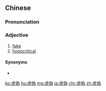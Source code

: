 {{also|虚偽}}
==Chinese==
{{zh-forms|s=虚伪}}

===Pronunciation===
{{zh-pron
|m=xū偽
|c=heoi1 ngai6
|mn=qz:hir-gûi/tw:hi-gûi/xm:hu-gūi/zz:hi-gūi/qz:hir-ûi/xm:hu-ūi
|cat=a
}}

===Adjective===
{{zh-adj}}

# [[fake]]
# [[hypocritical]]

====Synonyms====
* {{zh-l|偽善|tr=wěishàn, wèishàn}}

{{zh-cat|Advanced}}

[[ko:虛偽]]
[[hu:虛偽]]
[[mg:虛偽]]
[[ja:虛偽]]
[[chr:虛偽]]
[[zh:虛偽]]